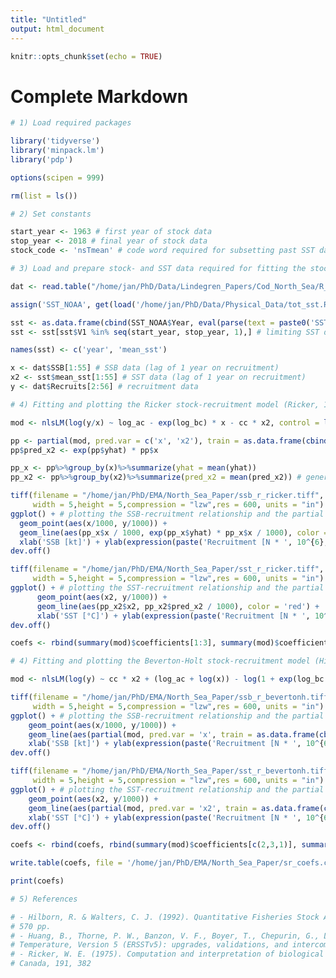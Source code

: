 ```yaml
---
title: "Untitled"
output: html_document
---
```


```r
knitr::opts_chunk$set(echo = TRUE)
```

# Complete Markdown

```r
# 1) Load required packages

library('tidyverse')
library('minpack.lm')
library('pdp')

options(scipen = 999)
```

```r
rm(list = ls())
```

```r
# 2) Set constants

start_year <- 1963 # first year of stock data
stop_year <- 2018 # final year of stock data
stock_code <- 'nsTmean' # code word required for subsetting past SST data
```

```r
# 3) Load and prepare stock- and SST data required for fitting the stock-recruitment model

dat <- read.table("/home/jan/PhD/Data/Lindegren_Papers/Cod_North_Sea/R_SSB.txt",header=T) # SSB- and recruitment data

assign('SST_NOAA', get(load('/home/jan/PhD/Data/Physical_Data/tot_sst.RData'))) # SST data (multiple areas) (Huang et al., 2017)

sst <- as.data.frame(cbind(SST_NOAA$Year, eval(parse(text = paste0('SST_NOAA$', stock_code))))) # subsetting SST data for the North Sea
sst <- sst[sst$V1 %in% seq(start_year, stop_year, 1),] # limiting SST data to the time frame covered by the stock data

names(sst) <- c('year', 'mean_sst')

x <- dat$SSB[1:55] # SSB data (lag of 1 year on recruitment)
x2 <- sst$mean_sst[1:55] # SST data (lag of 1 year on recruitment)
y <- dat$Recruits[2:56] # recruitment data
```

```r
# 4) Fitting and plotting the Ricker stock-recruitment model (Ricker, 1975)

mod <- nlsLM(log(y/x) ~ log_ac - exp(log_bc) * x - cc * x2, control = list(maxiter = Inf)) # fitting the Ricker model (note that a re-arranged equation is used here; for details see manuscript)

pp <- partial(mod, pred.var = c('x', 'x2'), train = as.data.frame(cbind(x,x2,y)))
pp$pred_x2 <- exp(pp$yhat) * pp$x

pp_x <- pp%>%group_by(x)%>%summarize(yhat = mean(yhat))
pp_x2 <- pp%>%group_by(x2)%>%summarize(pred_x2 = mean(pred_x2)) # generating partial-effects predictions for SSB and SST

tiff(filename = "/home/jan/PhD/EMA/North_Sea_Paper/ssb_r_ricker.tiff",
     width = 5,height = 5,compression = "lzw",res = 600, units = "in")
ggplot() + # plotting the SSB-recruitment relationship and the partial effect of SSB
  geom_point(aes(x/1000, y/1000)) +
  geom_line(aes(pp_x$x / 1000, exp(pp_x$yhat) * pp_x$x / 1000), color = 'red') +
  xlab('SSB [kt]') + ylab(expression(paste('Recruitment [N * ', 10^{6}, ']'))) + theme_bw() + theme(text = element_text(size = 15))
dev.off()

tiff(filename = "/home/jan/PhD/EMA/North_Sea_Paper/sst_r_ricker.tiff",
     width = 5,height = 5,compression = "lzw",res = 600, units = "in")
ggplot() + # plotting the SST-recruitment relationship and the partial effect of SST
      geom_point(aes(x2, y/1000)) +
      geom_line(aes(pp_x2$x2, pp_x2$pred_x2 / 1000), color = 'red') +
      xlab('SST [°C]') + ylab(expression(paste('Recruitment [N * ', 10^{6}, ']'))) + theme_bw() + theme(text = element_text(size = 15))
dev.off()

coefs <- rbind(summary(mod)$coefficients[1:3], summary(mod)$coefficients[4:6]) # extracting the model parameters (log_alpha, log_beta and gamma) from the model
```

```r
# 4) Fitting and plotting the Beverton-Holt stock-recruitment model (Hilborn & Walters, 1992)

mod <- nlsLM(log(y) ~ cc * x2 + (log_ac + log(x)) - log(1 + exp(log_bc + log(x))), control = list(maxiter = Inf)) # fitting the Ricker model (note that a re-arranged equation is used here; for details see manuscript)

tiff(filename = "/home/jan/PhD/EMA/North_Sea_Paper/ssb_r_bevertonh.tiff",
     width = 5,height = 5,compression = "lzw",res = 600, units = "in")
ggplot() + # plotting the SSB-recruitment relationship and the partial effect of SSB
    geom_point(aes(x/1000, y/1000)) +
    geom_line(aes(partial(mod, pred.var = 'x', train = as.data.frame(cbind(x,x2,y)))$x / 1000, exp(partial(mod, pred.var = 'x', train = as.data.frame(cbind(x,x2,y)))$yhat) / 1000), color = 'red') +
    xlab('SSB [kt]') + ylab(expression(paste('Recruitment [N * ', 10^{6}, ']'))) + theme_bw() + theme(text = element_text(size = 15))
dev.off()

tiff(filename = "/home/jan/PhD/EMA/North_Sea_Paper/sst_r_bevertonh.tiff",
     width = 5,height = 5,compression = "lzw",res = 600, units = "in")
ggplot() + # plotting the SST-recruitment relationship and the partial effect of SST
    geom_point(aes(x2, y/1000)) +
    geom_line(aes(partial(mod, pred.var = 'x2', train = as.data.frame(cbind(x,x2,y)))$x2, exp(partial(mod, pred.var = 'x2', train = as.data.frame(cbind(x,x2,y)))$yhat) / 1000), color = 'red') +
    xlab('SST [°C]') + ylab(expression(paste('Recruitment [N * ', 10^{6}, ']'))) + theme_bw() + theme(text = element_text(size = 15))
dev.off()

coefs <- rbind(coefs, rbind(summary(mod)$coefficients[c(2,3,1)], summary(mod)$coefficients[c(5,6,4)])) # extracting the model parameters (log_alpha, log_beta and gamma) from the model

write.table(coefs, file = '/home/jan/PhD/EMA/North_Sea_Paper/sr_coefs.csv', col.names = F, row.names = F, sep = '\t') # saving the parameters to disk

print(coefs)
```

```r
# 5) References

# - Hilborn, R. & Walters, C. J. (1992). Quantitative Fisheries Stock Assessment. Choice, Dynamics and Uncertainty. Chapman and Hall, London, 
# 570 pp.
# - Huang, B., Thorne, P. W., Banzon, V. F., Boyer, T., Chepurin, G., Lawrimore, J. H. et al. (2017). Extended Reconstructed Sea Surface
# Temperature, Version 5 (ERSSTv5): upgrades, validations, and intercomparisons. Journal of Climate, 30, 8179-8205
# - Ricker, W. E. (1975). Computation and interpretation of biological statistics of fish populations. Bulletin - Fisheries Research Board of
# Canada, 191, 382
```


